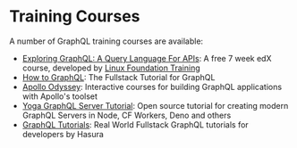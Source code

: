 # Training Courses

A number of GraphQL training courses are available:

- [Exploring GraphQL: A Query Language For APIs](https://edx.org/course/exploring-graphql-a-query-language-for-apis): A free 7 week edX course, developed by [Linux Foundation Training](https://training.linuxfoundation.org)
- [How to GraphQL](https://howtographql.com): The Fullstack Tutorial for GraphQL
- [Apollo Odyssey](https://apollographql.com/tutorials): Interactive courses for building GraphQL applications with Apollo's toolset
- [Yoga GraphQL Server Tutorial](https://the-guild.dev/graphql/yoga-server/tutorial): Open source tutorial for creating modern GraphQL Servers in Node, CF Workers, Deno and others
- [GraphQL Tutorials](https://hasura.io/learn): Real World Fullstack GraphQL tutorials for developers by Hasura
